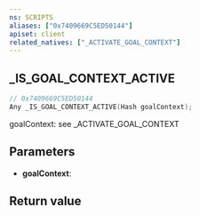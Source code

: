 ```yaml
---
ns: SCRIPTS
aliases: ["0x7409669C5ED50144"]
apiset: client
related_natives: ["_ACTIVATE_GOAL_CONTEXT"]
---
```

## _IS_GOAL_CONTEXT_ACTIVE

```c
// 0x7409669C5ED50144
Any _IS_GOAL_CONTEXT_ACTIVE(Hash goalContext);
```

goalContext: see _ACTIVATE_GOAL_CONTEXT

## Parameters
* **goalContext**:

## Return value